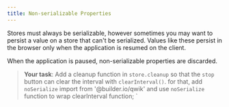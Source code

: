 ```yaml
---
title: Non-serializable Properties
---
```


Stores must always be serializable, however sometimes you may want to persist a value on a store that can't be serialized. Values like these persist in the browser only when the application is resumed on the client. 

When the application is paused, non-serializable properties are discarded.

> **Your task**: Add a cleanup function in `store.cleanup` so that the `stop` button can clear the interval with `clearInterval()`.
> for that, add `noSerialize` import from '@builder.io/qwik' and use `noSerialize` function to wrap clearInterval function;
`
